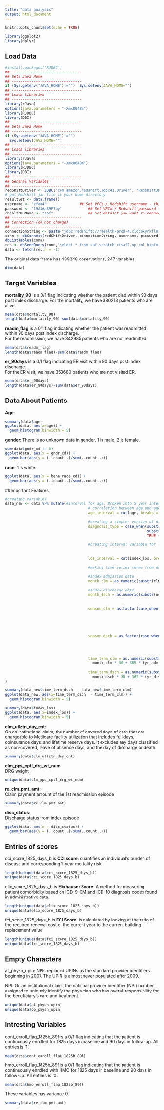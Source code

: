 ```yaml
---
title: "data analysis"
output: html_document
---
```


```r
knitr::opts_chunk$set(echo = TRUE)
```

```r
library(ggplot2)
library(dplyr) 
```

## Load Data

```r
#install.packages('RJDBC')
## --------------------------------
## Sets Java Home
## --------------------------------
if (Sys.getenv("JAVA_HOME")!="")  Sys.setenv(JAVA_HOME="")
## --------------------------------
## Loads libraries
## --------------------------------
library(rJava)
options(java.parameters = "-Xmx8048m")
library(RJDBC)
library(DBI)
## --------------------------------
## Sets Java Home
## --------------------------------
if (Sys.getenv("JAVA_HOME")!="")
  Sys.setenv(JAVA_HOME="")
## --------------------------------
## Loads libraries
## --------------------------------
library(rJava)
options(java.parameters = "-Xmx8048m")
library(RJDBC)
library(DBI)
## --------------------------------
## General Variables
## --------------------------------
redShiftDriver <- JDBC("com.amazon.redshift.jdbc41.Driver", "RedshiftJDBC41-1.2.8.1005.jar", identifier.quote="`")
# put Redshift jar file in your home directory
resultSet <- data.frame()
username <- "zfan4"               ## Set VPCx / Redshift username - this is your J&J userID, for example mine is stong2  
password <- "19A3#a39F7py"            ## Set VPCx / Redshift password - this is the password you got from an encrypted email
rhealthDBName <- "saf"                ## Set dataset you want to connect to (full list provided here:  https://jnj.sharepoint.com/sites/PHM-GCSP-RND/RWE/Pages/rHEALTH-Database-Connectivity.aspx)
## --------------------------------
## Connection (do not change)
## --------------------------------
connectionString <- paste("jdbc:redshift://rhealth-prod-4.cldcoxyrkflo.us-east-1.redshift.amazonaws.com:5439/", rhealthDBName,"?ssl=true&sslfactory=com.amazon.redshift.ssl.NonValidatingFactory", sep="")
conn <- dbConnect(redShiftDriver, connectionString, username, password)
dbListTables(conn)
res <- dbSendQuery(conn,'select * from saf.scratch_ctsaf2.np_col_hipfx_ads_v9') ## CTSAF2 is my scratch space
data <- fetch(res,n = -1) 
```

The original data frame has 439248 observations, 247 variables.

```r
dim(data)
```



## Target Variables

**mortality_90** is a 0/1 flag indicating whether the patient died within 90 days post index discharge.
For the mortality, we have 380213 patients who are alive. 
```r
mean(data$mortality_90)
length(data$mortality_90)-sum(data$mortality_90)
```

**readm_flag** is a 0/1 flag indicating whether the patient was readmitted within 90 days post index discharge.   
For the readmission, we have 342935 patients who are not readmitted. 

```r
mean(data$readm_flag)
length(data$readm_flag)-sum(data$readm_flag)
```

**er_90days** is a 0/1 flag indicating ER visit within 90 days post index discharge.  
For the ER visit, we have 353680 patients who are not visited ER. 
```r
mean(data$er_90days)
length(data$er_90days)-sum(data$er_90days)
```


## Data About Patients

**Age**:
```r
summary(data$age)
ggplot(data, aes(x=age)) + 
  geom_histogram(binwidth = 5)
```

**gender**:
There is no unknown data in gender. 1 is male, 2 is female.
```r
sum(data$gndr_cd != 0)
ggplot(data, aes(x = gndr_cd)) +  
  geom_bar(aes(y = (..count..)/sum(..count..)))
```

**race**:
1 is white.

```r
ggplot(data, aes(x = bene_race_cd)) +  
  geom_bar(aes(y = (..count..)/sum(..count..))) 
```
##Important Features

```r
#creating variables
data_new <- data %>% mutate(#interval for age. Broken into 5 year intervals and under 65
                                      # correlation between age and age_interval?????
                                      age_interval = cut(age, breaks = c(0,65,70,75,80,85,90,95,100)),
                                      
                                      #creating a simpler version of diagnosis type
                                      diagnosis_type = case_when(substr(prncpal_dgns_cd,1,1) == "S" ~ "S",
                                                                 substr(prncpal_dgns_cd,1,1) == "M" ~ "M",
                                                                 TRUE ~ "Other"),
                                      
                                      #creating interval variable for length of stay
                                      
                                      
                                      los_interval = cut(index_los, breaks = c(0,1,2,5,10,20,40,80,160,320)),
                                      
                                      #making time series terms from dates
                                      
                                      #Index admission date
                                      month_clm = as.numeric(substr(clm_admsn_dt,6,7)),
                                      
                                      #Index discharge date
                                      month_dsch = as.numeric(substr(nch_bene_dschrg_dt,6,7)),
                                      
                                      
                                      season_clm = as.factor(case_when(month_clm <= 3 ~ "Winter",
                                                                       month_clm >= 10 ~ "Fall",
                                                                       month_clm > 3 & month_clm < 7 ~ "Spring",
                                                                       TRUE ~ "Summer")),
                                      
                                      
                                      season_dsch = as.factor(case_when(month_dsch <= 3 ~ "Winter",
                                                                        month_dsch >= 10 ~ "Fall",
                                                                        month_dsch > 3 & month_dsch < 7 ~ "Spring",
                                                                        TRUE ~ "Summer")),
                                      
                                      time_term_clm = as.numeric(substr(clm_admsn_dt,9,10)) + 
                                        month_clm * 30 + 365 * (yr_adm - min(yr_adm)),
                                      
                                      time_term_dsch = as.numeric(substr(nch_bene_dschrg_dt,9,10)) + 
                                        month_dsch * 30 + 365 * (yr_disch - min(yr_disch))
)
```


```r
summary(data_new$time_term_dsch  - data_new$time_term_clm)
ggplot(data_new, aes(x=time_term_dsch  - time_term_clm)) + 
  geom_histogram(binwidth = 5)
```
```r
summary(data$index_los)
ggplot(data, aes(x=index_los)) + 
  geom_histogram(binwidth = 5)
```

**clm_utlztn_day_cnt**:  
On an institutional claim, the number of covered days of care that are chargeable to Medicare facility utilization that includes full days, coinsurance days, and lifetime reserve days. It excludes any days classified as non-covered, leave of absence days, and the day of discharge or death.
```r
summary(data$clm_utlztn_day_cnt)
```
**clm_pps_cptl_drg_wt_num**:  
DRG weight
```r
unique(data$clm_pps_cptl_drg_wt_num)
```


**re_clm_pmt_amt**:  
Claim payment amount of the 1st readmission episode
```r
summary(data$re_clm_pmt_amt)
```
**disc_status**:  
Discharge status from index episode
```r
ggplot(data, aes(x = disc_status)) +  
  geom_bar(aes(y = (..count..)/sum(..count..))) 
```


## Entries of scores

cci_score_1825_days_b is **CCI score**: quantifies an individual’s burden of disease and corresponding 1-year mortality risk.

```r
length(unique(data$cci_score_1825_days_b))
unique(data$cci_score_1825_days_b)
```
elix_score_1825_days_b is **Elixhauser Score**: A method for measuring patient comorbidity based on ICD-9-CM and ICD-10 diagnosis codes found in administrative data.

```r
length(unique(data$elix_score_1825_days_b))
unique(data$elix_score_1825_days_b)
```
fci_score_1825_days_b is **FCI Score**: is calculated by looking at the ratio of the required renewal cost of the current year to the current building replacement value

```r
length(unique(data$fci_score_1825_days_b))
unique(data$fci_score_1825_days_b)
```

## Empty Characters

at_physn_upin: NPIs replaced UPINs as the standard provider identifiers beginning in 2007. The UPIN is almost never populated after 2009.

NPI: On an institutional claim, the national provider identifier (NPI) number assigned to uniquely identify the physician who has overall responsibility for the beneficiary's care and treatment.


```r
unique(data$at_physn_upin)
unique(data$op_physn_upin)
```


## Intresting Variables

cont_enroll_flag_1825b_89f is a 0/1 flag indicating that the patient is continuously enrolled for 1825 days in baseline and 90 days in follow-up. All entries is '1'.

```r
mean(data$cont_enroll_flag_1825b_89f)
```

hmo_enroll_flag_1825b_89f is a 0/1 flag indicating that the patient is continuously enrolled with HMO for 1825 days in baseline and 90 days in follow-up. All entries is '0'.

```r
mean(data$hmo_enroll_flag_1825b_89f)
```
These variables has variance 0. 

```r
summary(data$re_clm_pmt_amt)
```